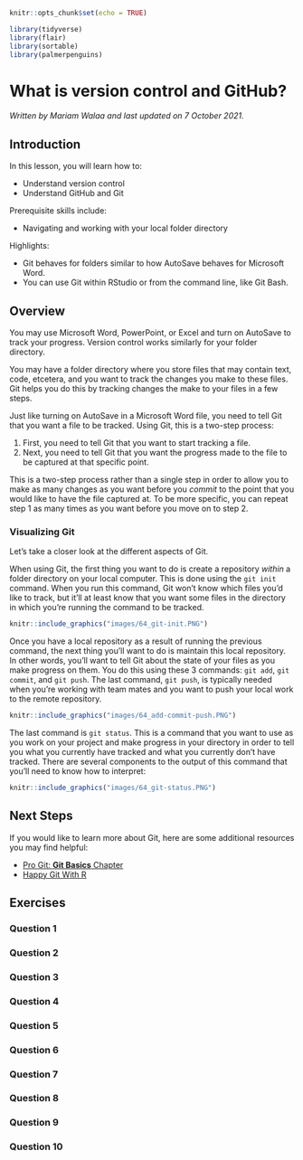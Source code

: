 
```r
knitr::opts_chunk$set(echo = TRUE)

library(tidyverse)
library(flair)
library(sortable)
library(palmerpenguins)
```

# What is version control and GitHub?

*Written by Mariam Walaa and last updated on 7 October 2021.*

## Introduction

In this lesson, you will learn how to:

- Understand version control
- Understand GitHub and Git

Prerequisite skills include:

- Navigating and working with your local folder directory

Highlights:

- Git behaves for folders similar to how AutoSave behaves for Microsoft Word.
- You can use Git within RStudio or from the command line, like Git Bash.

## Overview

You may use Microsoft Word, PowerPoint, or Excel and turn on AutoSave to track your
progress. Version control works similarly for your folder directory.

You may have a folder directory where you store files that may contain text, code,
etcetera, and you want to track the changes you make to these files. Git helps you do this
by tracking changes the make to your files in a few steps.

Just like turning on AutoSave in a Microsoft Word file, you need to tell Git that you want
a file to be tracked. Using Git, this is a two-step process:

1. First, you need to tell Git that you want to start tracking a file.
2. Next, you need to tell Git that you want the progress made to the file to be captured
at that specific point.

This is a two-step process rather than a single step in order to allow you to make as many
changes as you want before you _commit_ to the point that you would like to have the file
captured at. To be more specific, you can repeat step 1 as many times as you want before
you move on to step 2.

### Visualizing Git

Let's take a closer look at the different aspects of Git.

When using Git, the first thing you want to do is create a repository _within_ a folder
directory on your local computer. This is done using the `git init` command. When you run
this command, Git won't know which files you'd like to track, but it'll at least know that
you want some files in the directory in which you're running the command to be tracked.

```r
knitr::include_graphics("images/64_git-init.PNG")
```

Once you have a local repository as a result of running the previous command, the next
thing you'll want to do is maintain this local repository. In other words, you'll want to
tell Git about the state of your files as you make progress on them. You do this using
these 3 commands: `git add`, `git commit`, and `git push`. The last command, `git push`,
is typically needed when you're working with team mates and you want to push your local
work to the remote repository.

```r
knitr::include_graphics("images/64_add-commit-push.PNG")
```

The last command is `git status`. This is a command that you want to use as you work on
your project and make progress in your directory in order to tell you what you currently
have tracked and what you currently don't have tracked. There are several components to
the output of this command that you'll need to know how to interpret:

```r
knitr::include_graphics("images/64_git-status.PNG")
```

## Next Steps

If you would like to learn more about Git, here are some additional resources you may find
helpful:

- [Pro Git: **Git Basics** Chapter](https://git-scm.com/book/en/v2)
- [Happy Git With R](https://happygitwithr.com/)


## Exercises

### Question 1

### Question 2

### Question 3

### Question 4

### Question 5

### Question 6

### Question 7

### Question 8

### Question 9

### Question 10






